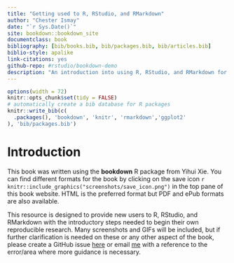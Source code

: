 ```yaml
--- 
title: "Getting used to R, RStudio, and RMarkdown"
author: "Chester Ismay"
date: "`r Sys.Date()`"
site: bookdown::bookdown_site
documentclass: book
bibliography: [bib/books.bib, bib/packages.bib, bib/articles.bib]
biblio-style: apalike
link-citations: yes
github-repo: #rstudio/bookdown-demo
description: "An introduction into using R, RStudio, and RMarkdown for new users"
---
```


```r
options(width = 72)
knitr::opts_chunk$set(tidy = FALSE)
# automatically create a bib database for R packages
knitr::write_bib(c(
  .packages(), 'bookdown', 'knitr', 'rmarkdown','ggplot2'
), 'bib/packages.bib')
```


# Introduction {#intro}

This book was written using the **bookdown** R package from Yihui Xie.  You can find different formats for the book by clicking on the save icon `r knitr::include_graphics("screenshots/save_icon.png")` in the top pane of this book website.  HTML is the preferred format but PDF and ePub formats are also available.

This resource is designed to provide new users to R, RStudio, and RMarkdown with the introductory steps needed to begin their own reproducible research.  Many screenshots and GIFs will be included, but if further clarification is needed on these or any other aspect of the book, please create a GitHub issue [here](https://github.com/ismayc/rbasics/issues) or email [me](mailto:chester.ismay@gmail.com) with a reference to the error/area where more guidance is necessary.